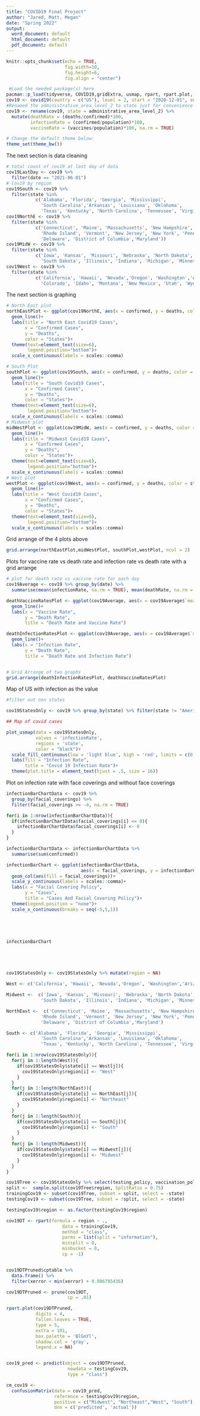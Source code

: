 ```yaml
---
title: "COVID19 Final Project"
author: "Jared, Matt, Megan"
date: "Spring 2022"
output:
  word_document: default
  html_document: default
  pdf_document: default
---
```


```r
knitr::opts_chunk$set(echo = TRUE,
                      fig.width=10, 
                      fig.height=6, 
                      fig.align = "center")

 #Load the needed package(s) here
pacman::p_load(tidyverse, COVID19,gridExtra, usmap, rpart, rpart.plot, caret, caTools)
cov19 <- covid19(country = c("US"), level = 2, start = "2020-12-01", end = "2021-06-01")
#Renamed the administrative_area_level_2 to state just for convenience and added three percentage variables
cov19 <- rename(cov19, state = administrative_area_level_2) %>%
  mutate(deathRate = (deaths/confirmed)*100,
         infectionRate = (confirmed/population)*100,
         vaccineRate = (vaccines/population)*100, na.rm = TRUE)

# Change the default theme below:
theme_set(theme_bw())
```

The next section is data cleaning

```r
# total count of cov19 at last day of data
cov19LastDay <- cov19 %>%
  filter(date == "2021-06-01")
# Cov19 by region
cov19South <- cov19 %>% 
  filter(state %in% 
           c('Alabama', 'Florida', 'Georgia', 'Mississippi', 
             'South Carolina','Arkansas', 'Louisiana', 'Oklahoma', 
             'Texas', 'Kentucky', 'North Carolina', 'Tennessee', 'Virginia', 'West Virginia'))
cov19NorthE <- cov19 %>% 
  filter(state %in% 
           c('Connecticut', 'Maine', 'Massachusetts', 'New Hampshire', 
             'Rhode Island', 'Vermont', 'New Jersey', 'New York', 'Pennsylvania',
             'Delaware', 'District of Columbia','Maryland'))
cov19MidW <- cov19 %>%
  filter(state %in%
           c('Iowa', 'Kansas', 'Missouri', 'Nebraska', 'North Dakota', 
             'South Dakota', 'Illinois', 'Indiana', 'Michigan', 'Minnesota', 'Ohio', 'Wisconsin'))
cov19West <- cov19 %>%
  filter(state %in%
           c('California', 'Hawaii', 'Nevada','Oregon', 'Washington','Arizona', 
             'Colorado', 'Idaho', 'Montana', 'New Mexico', 'Utah', 'Wyoming'))
```

The next section is graphing

```r

# North East plot
northEastPlot <- ggplot(cov19NorthE, aes(x = confirmed, y = deaths, color = state))+
  geom_line()+
  labs(title = "North East Covid19 Cases",
       x = "Confirmed Cases",
       y = "Deaths",
       color = "States")+
  theme(text=element_text(size=6),
        legend.position="bottom")+
  scale_x_continuous(labels = scales::comma)

# South Plot
southPlot <- ggplot(cov19South, aes(x = confirmed, y = deaths, color = state))+
  geom_line()+
  labs(title = "South Covid19 Cases",
       x = "Confirmed Cases",
       y = "Deaths",
       color = "States")+
  theme(text=element_text(size=6),
        legend.position="bottom")+
  scale_x_continuous(labels = scales::comma)
# Midwest plot
midWestPlot <- ggplot(cov19MidW, aes(x = confirmed, y = deaths, color = state))+
  geom_line()+
  labs(title = "Midwest Covid19 Cases",
       x = "Confirmed Cases",
       y = "Deaths",
       color = "States")+
  theme(text=element_text(size=6),
        legend.position="bottom")+
  scale_x_continuous(labels = scales::comma)
# West plot
westPlot <- ggplot(cov19West, aes(x = confirmed, y = deaths, color = state))+
  geom_line()+
  labs(title = "West Covid19 Cases",
       x = "Confirmed Cases",
       y = "Deaths",
       color = "States")+
  theme(text=element_text(size=6),
        legend.position="bottom")+
  scale_x_continuous(labels = scales::comma)
```

Grid arrange of the 4 plots above

```r

grid.arrange(northEastPlot,midWestPlot, southPlot,westPlot, ncol = 2)

```


Plots for vaccine rate vs death rate and infection rate vs death rate with a grid arrange


```r

# plot for death rate vs vaccine rate for each day
cov19Average <- cov19 %>% group_by(date) %>%
  summarise(mean(infectionRate, na.rm = TRUE), mean(deathRate, na.rm = TRUE), mean(vaccineRate, na.rm = TRUE))

deathVaccineRatesPlot <- ggplot(cov19Average, aes(x = cov19Average$`mean(vaccineRate, na.rm = TRUE)`, y = cov19Average$`mean(deathRate, na.rm = TRUE)`))+
  geom_line()+
  labs(x = "Vaccine Rate",
       y = "Death Rate",
       title = "Death Rate and Vaccine Rate")

deathInfectionRatesPlot <- ggplot(cov19Average, aes(x = cov19Average$`mean(infectionRate, na.rm = TRUE)`, y = cov19Average$`mean(deathRate, na.rm = TRUE)`))+
  geom_line()+
  labs(x = "Infection Rate",
       y = "Death Rate",
       title = "Death Rate and Infection Rate")


# Grid Arrange of two graphs
grid.arrange(deathInfectionRatesPlot, deathVaccineRatesPlot)
```

Map of US with infection as the value

```r
#filter out non states

cov19StatesOnly <- cov19 %>% group_by(state) %>% filter(state != "American Samoa", state != "Puerto Rico", state != "Northern Mariana Islands", state != "District of Columbia", state != "Guam", state != "Virgin Islands")

## Map of covid cases

plot_usmap(data = cov19StatesOnly,
           values = 'infectionRate',
           regions = 'state',
           color = "black")+
  scale_fill_continuous(low = 'light blue', high = 'red', limits = c(0,15))+
  labs(fill = "Infection Rate",
       title = "Covid 19 Infection Rate")+
  theme(plot.title = element_text(hjust = .5, size = 16))

```

Plot on infection rate with face coverings and without face coverings


```r

infectionBarChartData <- cov19 %>% 
  group_by(facial_coverings) %>% 
  filter(facial_coverings >= -4, na.rm = TRUE)

for(i in 1:nrow(infectionBarChartData)){
  if(infectionBarChartData$facial_coverings[i] <= 0){
    infectionBarChartData$facial_coverings[i] <- 0
  }
}

infectionBarChartData <- infectionBarChartData %>% 
  summarise(sum(confirmed))

infectionBarChart <- ggplot(infectionBarChartData, 
                            aes(x = facial_coverings, y = infectionBarChartData$`sum(confirmed)`))+
  geom_col(aes(fill = facial_coverings))+
  scale_y_continuous(labels = scales::comma)+
  labs(x = "Facial Covering Policy",
       y = "Cases",
       title = "Cases And Facial Covering Policy")+
  theme(legend.position = "none")+
  scale_x_continuous(breaks = seq(-5,5,1))
  




infectionBarChart






```
```r

cov19StatesOnly <- cov19StatesOnly %>% mutate(region = NA)

West <- c('California', 'Hawaii', 'Nevada','Oregon', 'Washington','Arizona', 'Colorado', 'Idaho', 'Montana', 'New Mexico', 'Utah', 'Wyoming')

Midwest <-  c('Iowa', 'Kansas', 'Missouri', 'Nebraska', 'North Dakota', 
             'South Dakota', 'Illinois', 'Indiana', 'Michigan', 'Minnesota', 'Ohio', 'Wisconsin')

NorthEast <-  c('Connecticut', 'Maine', 'Massachusetts', 'New Hampshire', 
             'Rhode Island', 'Vermont', 'New Jersey', 'New York', 'Pennsylvania',
             'Delaware', 'District of Columbia','Maryland')

South <- c('Alabama', 'Florida', 'Georgia', 'Mississippi', 
             'South Carolina','Arkansas', 'Louisiana', 'Oklahoma', 
             'Texas', 'Kentucky', 'North Carolina', 'Tennessee', 'Virginia', 'West Virginia')

for(i in 1:nrow(cov19StatesOnly)){
  for(j in 1:length(West)){
    if(cov19StatesOnly$state[i] == West[j]){
      cov19StatesOnly$region[i] <- "West"
    }
  }
  for(j in 1:length(NorthEast)){
    if(cov19StatesOnly$state[i] == NorthEast[j]){
      cov19StatesOnly$region[i] <- "Northeast"
    }
  }
  for(j in 1:length(South)){
    if(cov19StatesOnly$state[i] == South[j]){
      cov19StatesOnly$region[i] <- "South"
    }
  }
  for(j in 1:length(Midwest)){
    if(cov19StatesOnly$state[i] == Midwest[j]){
      cov19StatesOnly$region[i] <- "Midwest"
    }
  }
}

cov19Tree <- cov19StatesOnly %>% select(testing_policy, vaccination_policy, facial_coverings, workplace_closing, school_closing, transport_closing, region)
split <-  sample.split(cov19Tree$region, SplitRatio = 0.75)
trainingCov19 <- subset(cov19Tree, subset = split, select = -state)
testingCov19 <- subset(cov19Tree, subset = !split, select = -state)

testingCov19$region <- as.factor(testingCov19$region)

cov19DT <- rpart(formula = region ~ .,
                     data = trainingCov19,
                     method = "class",
                     parms = list(split = "information"),
                     minsplit = 0, 
                     minbucket = 0,
                     cp = -1)


cov19DTPruned$cptable %>% 
  data.frame() %>% 
  filter(xerror < min(xerror) + 0.006795436)

cov19DTPruned <- prune(cov19DT,
                       cp = .01)

rpart.plot(cov19DTPruned, 
           digits = 4,
           fallen.leaves = TRUE,
           type = 5, 
           extra = 101,
           box.palette = 'BlGnYl',
           shadow.col = 'gray',
           legend.x = NA)


cov19_pred <- predict(object = cov19DTPruned,
                       newdata = testingCov19,
                       type = "class")

cm_cov19 <- 
  confusionMatrix(data = cov19_pred, 
                  reference = testingCov19$region,
                  positive = c("Midwest", "Northeast","West", "South"),
                  dnn = c('predicted', 'actual')) 
```

